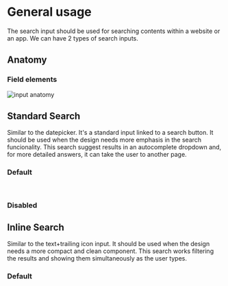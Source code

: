 

<Meta title="Components | Search Inputs" component={SearchInput} />


# General usage

The search input should be used for searching contents within a website or an app. We can have 2 types of search inputs.

## Anatomy

### Field elements
![input anatomy](docs/anatomy.png)


## Standard Search

Similar to the datepicker. It's a standard input linked to a search button. It should be used when the design needs more 
emphasis in the search funcionality. This search suggest results in an autocomplete dropdown and, for more detailed answers, 
it can take the user to another page. 

<Preview>
  <Story name="Standard Search">
    <Fragment>
        <h3>Default</h3>
       <SearchInput placeholder= "Search"/>
        <br />
        <h3> Disabled</h3>
        <SearchInput placeholder= "Search" disabled/>
    </Fragment>
  </Story>
</Preview>

## Inline Search

Similar to the text+trailing icon input. It should be used when the design needs a more compact and clean 
component. This search works filtering the results and showing them simultaneously as the user types.

<Preview>
  <Story name="Inline Search">
    <Fragment>
        <h3>Default</h3>
        <InlineSearch placeholder="Search" />
        <InlineSearch placeholder="Search" disabled />
    </Fragment>
  </Story>
</Preview>